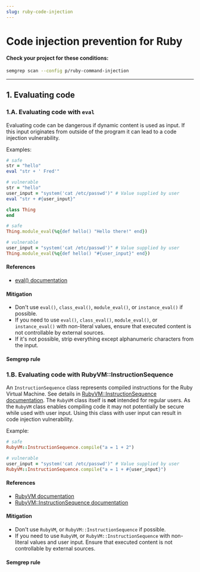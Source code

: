 ```yaml
---
slug: ruby-code-injection
---
```



# Code injection prevention for Ruby

<CodeInjectionIntro />

#### Check your project for these conditions:

```bash
semgrep scan --config p/ruby-command-injection
```

---

## 1. Evaluating code

### 1.A. Evaluating code with `eval`

Evaluating code can be dangerous if dynamic content is used as input. If this input originates from outside of the program it can lead to a code injection vulnerability.

Examples:

```ruby
# safe
str = "hello"
eval "str + ' Fred'"

# vulnerable
str = "hello"
user_input = "system('cat /etc/passwd')" # Value supplied by user
eval "str + #{user_input}"
```

```ruby
class Thing
end

# safe
Thing.module_eval(%q{def hello() "Hello there!" end})

# vulnerable
user_input = "system('cat /etc/passwd')" # Value supplied by user
Thing.module_eval(%q{def hello() "#{user_input}" end})
```

#### References

- [eval() documentation](https://www.rubydoc.info/stdlib/core/Kernel:eval)

#### Mitigation

- Don't use `eval()`, `class_eval()`, `module_eval()`, or `instance_eval()` if possible.
- If you need to use `eval()`, `class_eval()`, `module_eval()`, or `instance_eval()` with non-literal values, ensure that executed content is not controllable by external sources.
- If it's not possible, strip everything except alphanumeric characters from the input.

#### Semgrep rule

<LinkToRegistryRule ruleId="ruby.lang.security.no-eval.ruby-eval" />

### 1.B. Evaluating code with RubyVM::InstructionSequence

An `InstructionSequence` class represents compiled instructions for the Ruby Virtual Machine. See details in [RubyVM::InstructionSequence documentation](https://ruby-doc.org/core-2.6/RubyVM/InstructionSequence.html). The `RubyVM` class itself is **not** intended for regular users. As the `RubyVM` class enables compiling code it may not potentially be secure while used with user input. Using this class with user input can result in code injection vulnerability.

Example:

```ruby
# safe
RubyVM::InstructionSequence.compile("a = 1 + 2")

# vulnerable
user_input = "system('cat /etc/passwd')" # Value supplied by user
RubyVM::InstructionSequence.compile("a = 1 + #{user_input}")
```

#### References

- [RubyVM documentation](https://ruby-doc.org/core-2.7.0/RubyVM.html)
- [RubyVM::InstructionSequence documentation](https://ruby-doc.org/core-2.6/RubyVM/InstructionSequence.html)

#### Mitigation

- Don't use `RubyVM`, or `RubyVM::InstructionSequence` if possible.
- If you need to use `RubyVM`, or `RubyVM::InstructionSequence` with non-literal values and user input. Ensure that executed content is not controllable by external sources.

#### Semgrep rule

<LinkToRegistryRule ruleId="ruby.lang.security.no-eval.ruby-eval" />
